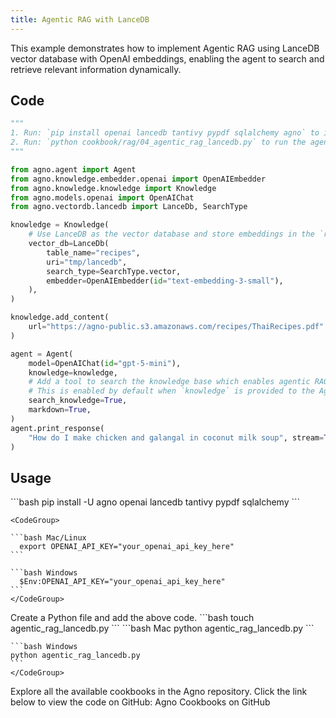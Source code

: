 ```yaml
---
title: Agentic RAG with LanceDB
---
```


This example demonstrates how to implement Agentic RAG using LanceDB vector database with OpenAI embeddings, enabling the agent to search and retrieve relevant information dynamically.

## Code

```python agentic_rag_lancedb.py
"""
1. Run: `pip install openai lancedb tantivy pypdf sqlalchemy agno` to install the dependencies
2. Run: `python cookbook/rag/04_agentic_rag_lancedb.py` to run the agent
"""

from agno.agent import Agent
from agno.knowledge.embedder.openai import OpenAIEmbedder
from agno.knowledge.knowledge import Knowledge
from agno.models.openai import OpenAIChat
from agno.vectordb.lancedb import LanceDb, SearchType

knowledge = Knowledge(
    # Use LanceDB as the vector database and store embeddings in the `recipes` table
    vector_db=LanceDb(
        table_name="recipes",
        uri="tmp/lancedb",
        search_type=SearchType.vector,
        embedder=OpenAIEmbedder(id="text-embedding-3-small"),
    ),
)

knowledge.add_content(
    url="https://agno-public.s3.amazonaws.com/recipes/ThaiRecipes.pdf"
)

agent = Agent(
    model=OpenAIChat(id="gpt-5-mini"),
    knowledge=knowledge,
    # Add a tool to search the knowledge base which enables agentic RAG.
    # This is enabled by default when `knowledge` is provided to the Agent.
    search_knowledge=True,
    markdown=True,
)
agent.print_response(
    "How do I make chicken and galangal in coconut milk soup", stream=True
)
```

## Usage

<Steps>
  <Snippet file="create-venv-step.mdx" />

  <Step title="Install libraries">
    ```bash
    pip install -U agno openai lancedb tantivy pypdf sqlalchemy
    ```
  </Step>

  <Step title="Export your OpenAI API key">

    <CodeGroup>

    ```bash Mac/Linux
      export OPENAI_API_KEY="your_openai_api_key_here"
    ```

    ```bash Windows
      $Env:OPENAI_API_KEY="your_openai_api_key_here"
    ```
    </CodeGroup> 
  </Step>

  <Step title="Create a Python file">
    Create a Python file and add the above code.
    ```bash
    touch agentic_rag_lancedb.py
    ```
  </Step>

  <Step title="Run Agent">
    <CodeGroup>
    ```bash Mac
    python agentic_rag_lancedb.py
    ```
    
    ```bash Windows
    python agentic_rag_lancedb.py
    ```
    </CodeGroup>
  </Step>

  <Step title="Find All Cookbooks">
  Explore all the available cookbooks in the Agno repository. Click the link below to view the code on GitHub:

  <Link href="https://github.com/agno-agi/agno/tree/main/cookbook/agents/rag" target="_blank">
    Agno Cookbooks on GitHub
  </Link>
</Step>
</Steps>